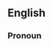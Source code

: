 ==English==
{{wikipedia}}



===Pronoun===
{{en-pron|the singular and plural [[objective case]] of|who}}